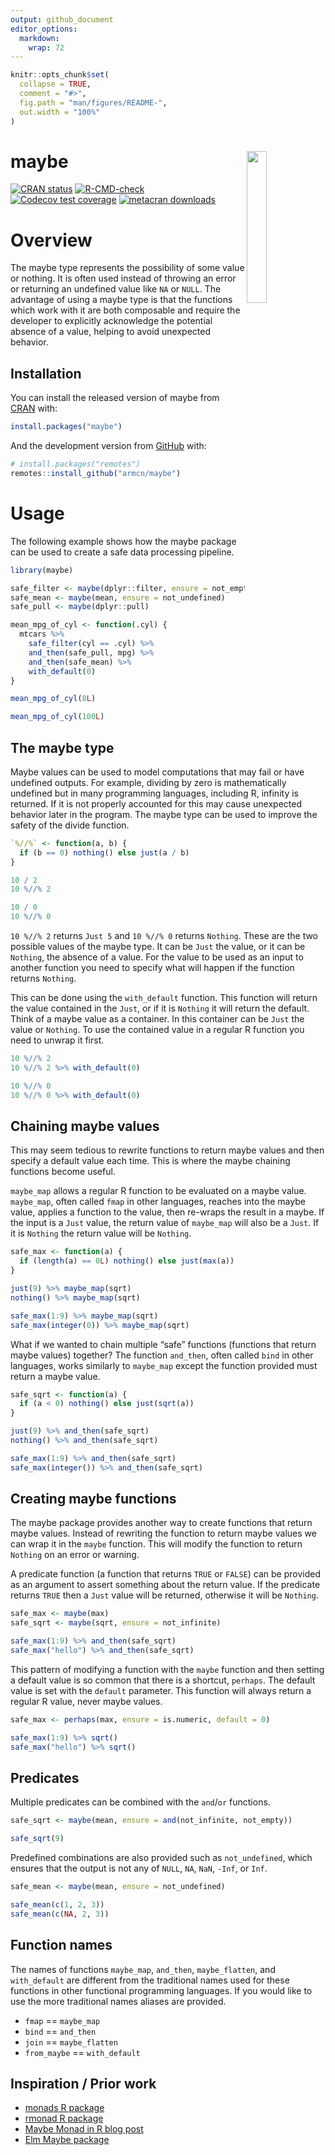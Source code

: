 ```yaml
---
output: github_document
editor_options: 
  markdown: 
    wrap: 72
---
```


<!-- README.md is generated from README.Rmd. Please edit that file -->

```r
knitr::opts_chunk$set(
  collapse = TRUE,
  comment = "#>",
  fig.path = "man/figures/README-",
  out.width = "100%"
)
```

# maybe <img src="man/figures/hex.png" align="right" style="width: 25%;"/>

<!-- badges: start -->

[![CRAN
status](https://www.r-pkg.org/badges/version/maybe)](https://CRAN.R-project.org/package=maybe)
[![R-CMD-check](https://github.com/armcn/maybe/workflows/R-CMD-check/badge.svg)](https://github.com/armcn/maybe/actions)
[![Codecov test
coverage](https://codecov.io/gh/armcn/maybe/branch/main/graph/badge.svg)](https://app.codecov.io/gh/armcn/maybe?branch=main)
[![metacran downloads](https://cranlogs.r-pkg.org/badges/maybe)](https://cran.r-project.org/package=maybe)

<!-- badges: end -->

# Overview

The maybe type represents the possibility of some value or nothing. It is often 
used instead of throwing an error or returning an undefined value like `NA` or 
`NULL`. The advantage of using a maybe type is that the functions which work with
it are both composable and require the developer to explicitly acknowledge the 
potential absence of a value, helping to avoid unexpected behavior.

## Installation

You can install the released version of maybe from [CRAN](https://CRAN.R-project.org) with:

```r
install.packages("maybe")
```

And the development version from [GitHub](https://github.com/) with:

``` r
# install.packages("remotes")
remotes::install_github("armcn/maybe")
```

# Usage

The following example shows how the maybe package can be used to create
a safe data processing pipeline. 

```r
library(maybe)

safe_filter <- maybe(dplyr::filter, ensure = not_empty)
safe_mean <- maybe(mean, ensure = not_undefined)
safe_pull <- maybe(dplyr::pull)

mean_mpg_of_cyl <- function(.cyl) {
  mtcars %>% 
    safe_filter(cyl == .cyl) %>% 
    and_then(safe_pull, mpg) %>% 
    and_then(safe_mean) %>% 
    with_default(0)
}

mean_mpg_of_cyl(8L)

mean_mpg_of_cyl(100L)
```

## The maybe type

Maybe values can be used to model computations that may fail or have undefined 
outputs. For example, dividing by zero is mathematically undefined but in many 
programming languages, including R, infinity is returned. If it is not properly
accounted for this may cause unexpected behavior later in the program. The maybe
type can be used to improve the safety of the divide function.

```r
`%//%` <- function(a, b) {
  if (b == 0) nothing() else just(a / b)
}

10 / 2
10 %//% 2

10 / 0
10 %//% 0
```

`10 %//% 2` returns `Just 5` and `10 %//% 0` 
returns `Nothing`. These are the two possible values of the maybe type. It can 
be `Just` the value, or it can be `Nothing`, the absence of a value. For the 
value to be used as an input to another function you need to specify what will 
happen if the function returns `Nothing`. 

This can be done using the `with_default` function. This function will return 
the value contained in the `Just`, or if it is `Nothing` it will return the 
default. Think of a maybe value as a container. In this container can be `Just` 
the value or `Nothing`. To use the contained value in a regular R function you 
need to unwrap it first.

```r
10 %//% 2
10 %//% 2 %>% with_default(0)

10 %//% 0
10 %//% 0 %>% with_default(0)
```

## Chaining maybe values

This may seem tedious to rewrite functions to return maybe values and then 
specify a default value each time. This is where the maybe chaining functions
become useful. 

`maybe_map` allows a regular R function to be evaluated on a maybe
value. `maybe_map`, often called `fmap` in other languages, reaches into the 
maybe value, applies a function to the value, then re-wraps the result in a 
maybe. If the input is a `Just` value, the return value of `maybe_map` will also 
be a `Just`. If it is `Nothing` the return value will be `Nothing`.

```r
safe_max <- function(a) {
  if (length(a) == 0L) nothing() else just(max(a))
}

just(9) %>% maybe_map(sqrt)
nothing() %>% maybe_map(sqrt)

safe_max(1:9) %>% maybe_map(sqrt)
safe_max(integer(0)) %>% maybe_map(sqrt)
```

What if we wanted to chain multiple "safe" functions (functions that return 
maybe values) together? The function `and_then`, often called `bind` in other 
languages, works similarly to `maybe_map` except the function provided must 
return a maybe value.

```r
safe_sqrt <- function(a) {
  if (a < 0) nothing() else just(sqrt(a))
}

just(9) %>% and_then(safe_sqrt)
nothing() %>% and_then(safe_sqrt)

safe_max(1:9) %>% and_then(safe_sqrt)
safe_max(integer()) %>% and_then(safe_sqrt)
```

## Creating maybe functions

The maybe package provides another way to create functions that return maybe
values. Instead of rewriting the function to return maybe values we can wrap it 
in the `maybe` function. This will modify the function to return `Nothing` on 
an error or warning. 

A predicate function (a function that returns `TRUE` or
`FALSE`) can be provided as an argument to assert something about the return 
value. If the predicate returns `TRUE` then a `Just` value will be returned,
otherwise it will be `Nothing`.

```r
safe_max <- maybe(max)
safe_sqrt <- maybe(sqrt, ensure = not_infinite)

safe_max(1:9) %>% and_then(safe_sqrt)
safe_max("hello") %>% and_then(safe_sqrt)
```

This pattern of modifying a function with the `maybe` function and then setting 
a default value is so common that there is a shortcut, `perhaps`. The default 
value is set with the `default` parameter. This function will always return a 
regular R value, never maybe values.

```r
safe_max <- perhaps(max, ensure = is.numeric, default = 0)

safe_max(1:9) %>% sqrt()
safe_max("hello") %>% sqrt()
```

## Predicates

Multiple predicates can be combined with the `and`/`or` functions.

```r
safe_sqrt <- maybe(mean, ensure = and(not_infinite, not_empty))

safe_sqrt(9)
```

Predefined combinations are also provided such as `not_undefined`, which ensures 
that the output is not any of `NULL`, `NA`, `NaN`, `-Inf`, or `Inf`.

```r
safe_mean <- maybe(mean, ensure = not_undefined)

safe_mean(c(1, 2, 3))
safe_mean(c(NA, 2, 3))
```
## Function names

The names of functions `maybe_map`, `and_then`, `maybe_flatten`, and 
`with_default` are different from the traditional names used for these functions 
in other functional programming languages. If you would like to use the more
traditional names aliases are provided.

- `fmap` == `maybe_map`
- `bind` == `and_then`
- `join` == `maybe_flatten`
- `from_maybe` == `with_default`

## Inspiration / Prior work

- [monads R package](https://github.com/hadley/monads)
- [rmonad R package](https://github.com/arendsee/rmonad)
- [Maybe Monad in R blog post](https://www.r-bloggers.com/2019/05/maybe-monad-in-r/)
- [Elm Maybe package](https://package.elm-lang.org/packages/elm/core/1.0.5/Maybe)
